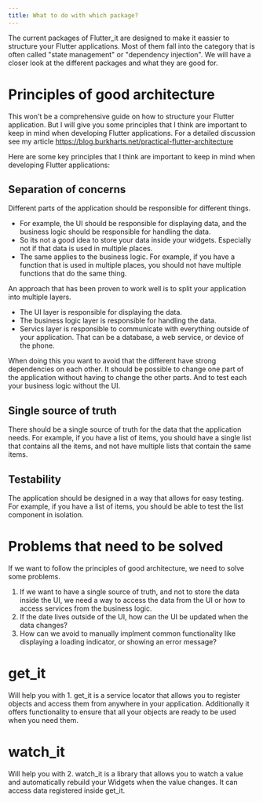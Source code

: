 ```yaml
---
title: What to do with which package?
---
```


The current packages of Flutter_it are designed to make it eassier to structure your Flutter applications. Most of them fall into the category that is often called "state management" or "dependency injection". We will have a closer look at the different packages and what they are good for.

# Principles of good architecture 

This won't be a comprehensive guide on how to structure your Flutter application. But I will give you some principles that I think are important to keep in mind when developing Flutter applications. For a detailed discussion see my article https://blog.burkharts.net/practical-flutter-architecture

Here are some key principles that I think are important to keep in mind when developing Flutter applications:

## Separation of concerns
Different parts of the application should be responsible for different things. 
* For example, the UI should be responsible for displaying data, and the business logic should be responsible for handling the data. 
* So its not a good idea to store your data inside your widgets. Especially not if that data is used in multiple places.
* The same applies to the business logic. For example, if you have a function that is used in multiple places, you should not have multiple functions that do the same thing.

An approach that has been proven to work well is to split your application into multiple layers. 

* The UI layer is responsible for displaying the data.
* The business logic layer is responsible for handling the data.
* Servics layer is responsible to communicate with everything outside of your application. That can be a database, a web service, or device of the phone.

When doing this you want to avoid that the different have strong dependencies on each other. It should be possible to change one part of the application without having to change the other parts. And to test each your business logic without the UI.

## Single source of truth
There should be a single source of truth for the data that the application needs. For example, if you have a list of items, you should have a single list that contains all the items, and not have multiple lists that contain the same items.

## Testability
The application should be designed in a way that allows for easy testing. For example, if you have a list of items, you should be able to test the list component in isolation.


# Problems that need to be solved

If we want to follow the principles of good architecture, we need to solve some problems.

1. If we want to have a single source of truth, and not to store the data inside the UI, we need a way to access the data from the UI or how to access services from the business logic.
2. If the date lives outside of the UI, how can the UI be updated when the data changes? 
3. How can we avoid to manually implment common functionality like displaying a loading indicator, or showing an error message?

# get_it
Will help you with 1. get_it is a service locator that allows you to register objects and access them from anywhere in your application. Additionally it offers functionality to ensure that all your objects are ready to be used when you need them.

# watch_it
Will help you with 2. watch_it is a library that allows you to watch a value and automatically rebuild your Widgets when the value changes. It can access data registered inside get_it.



